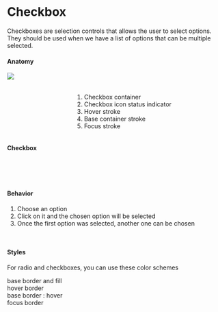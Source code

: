 

<Meta title="Components | Checkbox" />

<div class="docs-title">
  <div>
    <h1 class="docs-title__text">Checkbox</h1>
  </div>
</div>

<div class="docs-content">
  <p>Checkboxes are selection controls that allows the user to select options. 
  They should be used when we have a list of options that can be multiple selected.
  </p> 

<h4>Anatomy</h4>
<div class="columns">
    <div class="column">
        <img src="docs/checkbox/checkbox-anatomy.png" />
    </div>
    <div class="column">
        <br />
        <br />
        <ol>
         <li>Checkbox container</li>
         <li>Checkbox icon status indicator</li>
         <li>Hover stroke</li>
         <li>Base container stroke</li>
         <li>Focus stroke</li>
        </ol> 
    </div>
</div>

#### Checkbox 

<Preview>
  <Story name="Checkbox">
    <Fragment>
         <Checkbox id="checkbox-1" label="Idle" name="checkbox" />
         <br />
         <Checkbox id="checkbox-2" label="Indeterminate" name="checkbox" indeterminate />
         <br />
         <Checkbox id="checkbox-3" label="Disabled Checked" name="checkbox" checked disabled/>
        <br />
         <Checkbox id="checkbox-4" label="Disabled Idle" name="checkbox" disabled/>
    </Fragment>
  </Story>
</Preview>

#### Behavior 
1. Choose an option
2. Click on it and the chosen option will be selected
3. Once the first option was selected, another one can be chosen
<br />

#### Styles
For radio and checkboxes, you can use these color schemes
<Preview>
  <Story name="Styles">
  <Fragment>
    <div className="input-colors base">
      base border and fill
    </div>
    <div className="input-colors hover">
      <span>hover border</span>
    </div>
    <div className="input-colors hover-border">
      base border : hover
    </div>
    <div className="input-colors focus">
      focus border
    </div>
  </Fragment>
  </Story>
</Preview>

</div>